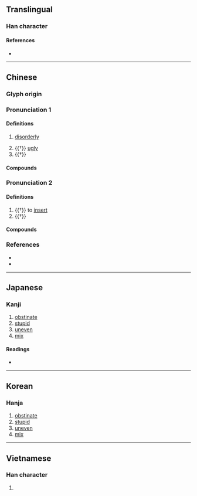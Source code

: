 {{character info/new}}
==Translingual==

===Han character===
{{Han char|rn=9|rad=人|as=17|sn=19|four=27213|canj=ONRI|ids=⿰亻毚}}

====References====
* {{Han ref|kx=0121.260|dkj=01296|dj=0256.120|hdz=10237.100|uh=5133|ud=20787|bh=C35F|bd=50015}}

----

==Chinese==
{{zh-forms}}

===Glyph origin===
{{Han etym}}

===Pronunciation 1===
{{zh-pron
|m=chán
|c=caam4
|mc=1
|oc=1
|cat=a
}}

====Definitions====
{{zh-hanzi}}

# {{lb|zh|literary}} [[disorderly]]
# {{†}} [[ugly]]
# {{†}} {{zh-alt-form|攙|to [[support]] by the [[arm]]}}

====Compounds====
{{zh-der|儖儳|儳亂|儳互|儳儳:chánchán|儳巖|輕儳|鼓儳}}

===Pronunciation 2===
{{zh-pron
|m=chàn
|c=caam3,zaam6
|mc=2+3
|oc=2+3
|cat=v
}}

====Definitions====
{{zh-hanzi}}

# {{†}} to [[insert]]
# {{†}} {{rfdef|zh}}

====Compounds====
{{zh-der|儳言|儳道|儳儳:chànchàn|儳和|儳婦|儳焉|儳然|儳羼|儳路}}

===References===
* {{R:twedu|B00195}}
* {{R:yue:mfccd}}

----

==Japanese==

===Kanji===
{{ja-kanji|grade=|rs=人17}}

# [[obstinate]]
# [[stupid]]
# [[uneven]]
# [[mix]]

====Readings====
* {{ja-readings|on=[[さん]] (san), [[ざん]] (zan)|kun=[[ととのはぬ]] (totonohanu), [[はやい]] (hayai), [[わるいさま]] (waruisama)}}

----

==Korean==

===Hanja===
{{ko-hanja|hangeul=참|rv=cham|mr=ch'am}}

# [[obstinate]]
# [[stupid]]
# [[uneven]]
# [[mix]]

----

==Vietnamese==

===Han character===
{{vi-hantu|[[sàm]], [[sờm]], [[xàm]]|rs=人17}}

# {{rfdef|vi|sort=人17}}